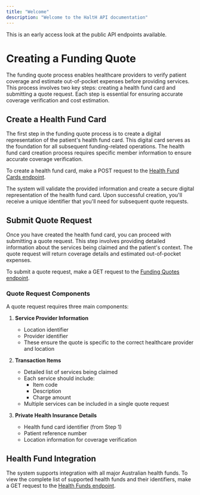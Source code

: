 ```yaml
---
title: "Welcome"
description: "Welcome to the HaltH API documentation"
---
```


This is an early access look at the public API endpoints available.

# Creating a Funding Quote

The funding quote process enables healthcare providers to verify patient coverage and estimate out-of-pocket expenses before providing services. This process involves two key steps: creating a health fund card and submitting a quote request. Each step is essential for ensuring accurate coverage verification and cost estimation.

## Create a Health Fund Card

The first step in the funding quote process is to create a digital representation of the patient's health fund card. This digital card serves as the foundation for all subsequent funding-related operations. The health fund card creation process requires specific member information to ensure accurate coverage verification.

To create a health fund card, make a POST request to the [Health Fund Cards endpoint](/api-reference/health-fund-cards/create-health-fund-card).

The system will validate the provided information and create a secure digital representation of the health fund card. Upon successful creation, you'll receive a unique identifier that you'll need for subsequent quote requests.

## Submit Quote Request

Once you have created the health fund card, you can proceed with submitting a quote request. This step involves providing detailed information about the services being claimed and the patient's context. The quote request will return coverage details and estimated out-of-pocket expenses.

To submit a quote request, make a GET request to the [Funding Quotes endpoint](/api-reference/funding/get-funding-quote).

### Quote Request Components

A quote request requires three main components:

1. **Service Provider Information**

   - Location identifier
   - Provider identifier
   - These ensure the quote is specific to the correct healthcare provider and location

2. **Transaction Items**

   - Detailed list of services being claimed
   - Each service should include:
     - Item code
     - Description
     - Charge amount
   - Multiple services can be included in a single quote request

3. **Private Health Insurance Details**
   - Health fund card identifier (from Step 1)
   - Patient reference number
   - Location information for coverage verification

## Health Fund Integration

The system supports integration with all major Australian health funds. To view the complete list of supported health funds and their identifiers, make a GET request to the [Health Funds endpoint](/api-reference/health-funds/get-health-funds).
